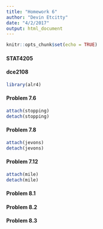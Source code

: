 ```yaml
---
title: "Homework 6"
author: "Devin Etcitty"
date: "4/2/2017"
output: html_document
---
```


```r
knitr::opts_chunk$set(echo = TRUE)
```

#### STAT4205
#### dce2108


```r
library(alr4)
```

<!--- Chapter 7: Variances
--->
#### Problem 7.6
<!--- Quadtratic Regression --->
```r
attach(stopping)
detach(stopping)
```


#### Problem 7.8
<!--- Jevons's gold coins--->
```r
attach(jevons)
detach(jevons)
```



#### Problem 7.12
<!--- Regression Modeling --->
```r
attach(mile)
detach(mile)
```


#### Problem 8.1
<!--- --->


#### Problem 8.2
<!--- --->

#### Problem 8.3
<!--- --->


